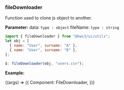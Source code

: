 
<Version />

<Meta title="Utils/2. Examples/FileDownloader" />

### fileDownloader

Function used to clone js object to another.

**Parameter:**
data: `type : object`
fileName: `type : string`

```js
import { fileDownloader } from "@kws3/ui/utils";
let obj = [
  { name: "User", surname: "A" },
  { name: "User", surname: "B" },
];

$: fileDownloader(obj, "users.csv");
```

**Example:**

<Story name="FileDownloader" args={{}}>
  {(args) => ({
    Component: FileDownloader,
  })}
</Story>
